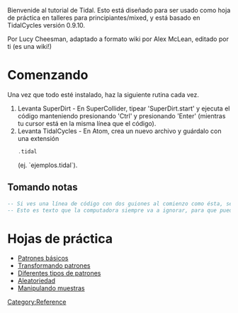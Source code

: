 <languages />
Bienvenide al tutorial de Tidal. Esto está diseñado para ser usado como hoja de práctica en talleres para principiantes/mixed, y está basado en TidalCycles versión 0.9.10. 

Por Lucy Cheesman, adaptado a formato wiki por Alex McLean, editado por ti (es una wiki!)

= Comenzando =

Una vez que todo esté instalado, haz la siguiente rutina cada vez.

# Levanta SuperDirt - En SuperCollider, tipear 'SuperDirt.start' y ejecuta el código manteniendo presionando 'Ctrl' y presionando 'Enter' (mientras tu cursor está en la misma línea que el código).
# Levanta TidalCycles - En Atom, crea un nuevo archivo y guárdalo con una extensión <syntaxhighlight lang="Haskell" inline>.tidal</syntaxhighlight> (ej. `ejemplos.tidal`).

== Tomando notas ==

<syntaxhighlight lang="Haskell">
-- Si ves una línea de código con dos guiones al comienzo como ésta, se la llama comentario.
-- Esto es texto que la computadora siempre va a ignorar, para que puedas anotar tu código.
</syntaxhighlight>

= Hojas de práctica =

* [[Basic Patterns|Patrones básicos]]
* [[Transforming Patterns|Transformando patrones]]
* [[Different Kinds of Pattern|Diferentes tipos de patrones]]
* [[Randomness|Aleatoriedad]]
* [[Manipulating samples|Manipulando muestras]]

[[Category:Reference]]